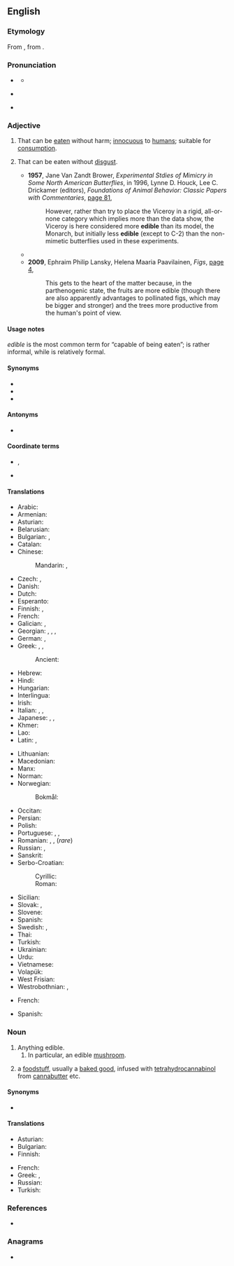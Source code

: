 ==English==

===Etymology===
{{root|en|ine-pro|*h₁ed-}}
From {{etyl|LL.|en}} {{m|la|edibilis}}, from {{etyl|la|en}} {{m|la|edō||eat}}.

===Pronunciation===
* {{a|UK}} {{IPA|en|/ˈɛdɪbəl/|/ˈɛdɪbl/}}
** {{audio|en|LL-Q1860 (eng)-Vealhurl-edible.wav |Audio (UK)}}
* {{a|US}} {{IPA|en|/ˈɛdəbəl/|/ˈɛdəbl/}}
* {{rhymes|en|ɛdɪbəl|ɛdəbəl}}

===Adjective===
{{en-adj}}

# That can be [[eat]]en without harm; [[innocuous]] to [[human]]s; suitable for [[consumption]].
#: {{ux|en|'''edible''' [[fruit]]}}
# That can be eaten without [[disgust]].
#: {{ux|en|Although stale, the bread was '''edible'''.}}
#* '''1957''', Jane Van Zandt Brower, ''Experimental Stdies of Mimicry in Some North American Butterflies'', in 1996, Lynne D. Houck, Lee C. Drickamer (editors), ''Foundations of Animal Behavior: Classic Papers with Commentaries'', [http://books.google.com/books?id=WVzardat66YC&pg=PA371&dq=%22more+edible%22+-intitle:muntu&hl=en&ei=t-0PTvOJD46KmQWhr9nPDg&sa=X&oi=book_result&ct=result&resnum=2&ved=0CC0Q6AEwATgK#v=onepage&q=%22more%20edible%22%20-intitle%3Amuntu&f=false page 81],
#*: However, rather than try to place the Viceroy in a rigid, all-or-none category which implies more than the data show, the Viceroy is here considered more '''edible''' than its model, the Monarch, but initially less '''edible''' (except to C-2) than the non-mimetic butterflies used in these experiments.
#* {{quote-text|en|year=2006|author=Ernest Small|title=Culinary Herbs|page=17|url=http://books.google.com/books?id=UL9lpNrx0kwC&pg=PA17&dq=%22more+edible%22+-intitle:muntu&hl=en&ei=6OkPTo2XIOnzmAXHxZyrDg&sa=X&oi=book_result&ct=result&resnum=5&ved=0CDsQ6AEwBA#v=onepage&q=%22more%20edible%22%20-intitle%3Amuntu&f=false|passage=Recently germinated seeds are often even more nutritious from the point of view of humans because the stored chemicals are often transformed into more '''edible''' and palatable substances.}}
#* '''2009''', Ephraim Philip Lansky, Helena Maaria Paavilainen, ''Figs'', [http://books.google.com/books?id=XM6oph0HaFwC&pg=PA4&dq=%22more+edible%22+-intitle:muntu&hl=en&ei=6OkPTo2XIOnzmAXHxZyrDg&sa=X&oi=book_result&ct=result&resnum=10&ved=0CFIQ6AEwCQ#v=onepage&q=%22more%20edible%22%20-intitle%3Amuntu&f=false page 4],
#*: This gets to the heart of the matter because, in the parthenogenic state, the fruits are more edible (though there are also apparently advantages to pollinated figs, which may be bigger and stronger) and the trees more productive from the human's point of view.

====Usage notes====
''edible'' is the most common term for “capable of being eaten”; {{m|en|eatable}} is rather informal, while {{m|en|comestible}} is relatively formal.

====Synonyms====
* {{l|en|comestible}}
* {{l|en|eatable}}
* {{l|en|eatworthy}}

====Antonyms====
* {{l|en|inedible}}

====Coordinate terms====
* {{l|en|drinkable}}, {{l|en|potable}}
* {{l|en|delectable}} <!-- literally, able to delight; here meaning not just able to eat, but good to eat -->

====Translations====
{{trans-top|that can be eaten without harm; suitable for consumption}}
* Arabic: {{t|ar|صَالِح لِلْأَكَل}}
* Armenian: {{t+|hy|ուտելի}}
* Asturian: {{t|ast|comestible}}
* Belarusian: {{t|be|ядо́мы}}
* Bulgarian: {{t|bg|ядлив}}, {{t|bg|годен за ядене}}
* Catalan: {{t|ca|comestible}}
* Chinese:
*: Mandarin: {{t+|cmn|食用|tr=shíyòng de|alt=食用的|sc=Hani}}, {{t+|cmn|可吃|tr=kěchī de|alt=可吃的|sc=Hani}}
* Czech: {{t+|cs|jedlý}}, {{t|cs|poživatelný}}
* Danish: {{t+|da|spiselig}}
* Dutch: {{t+|nl|eetbaar}}
* Esperanto: {{t+|eo|manĝebla}}
* Finnish: {{t+|fi|syötävä}}, {{t|fi|syömäkelpoinen}}
* French: {{t+|fr|comestible}}
* Galician: {{t+|gl|comestible}}, {{t+|gl|comestíbel}}
* Georgian: {{t|ka|საჭმელად ვარგისი}}, {{t|ka|საკვებად ვარგისი}}, {{t|ka|საკვებად გამოსადეგი}}, {{t|ka|ჭამადი}} {{qualifier|nonstandard}}
* German: {{t+|de|essbar}}, {{qualifier|old spelling}} {{t+|de|eßbar}}
* Greek: {{t+|el|βρώσιμος}}, {{t+|el|φαγώσιμος}}, {{t+|el|εδώδιμος}}
*: Ancient: {{t|grc|βρώσιμος}}
* Hebrew: {{t+|he|אכיל|tr=akhil|sc=Hebr}}
* Hindi: {{t+|hi|खाद्य}}
* Hungarian: {{t+|hu|ehető}}
* Interlingua: {{t|ia|comestibile}}
* Irish: {{t|ga|inite}}
* Italian: {{t+|it|commestibile}}, {{t+|it|edibile}}, {{t+|it|edule}}
* Japanese: {{t+|ja|食用|alt=食用の|tr=shokuyō no}}, {{t|ja|食べられる|tr=taberareru}}, {{t+|ja|食える|tr=kueru}}
* Khmer: {{t-needed|km}}
* Lao: {{t|lo|ກ້ານຈອງ}}
* Latin: {{t|la|edūlis}}, {{t|la|esculentus}}
{{trans-mid}}
* Lithuanian: {{t|lt|valgomas}}
* Macedonian: {{t|mk|јадлив|m}}
* Manx: {{t|gv|yn-ee}}
* Norman: {{t|nrf|mangeabl'ye|m|f}}
* Norwegian:
*: Bokmål: {{t|nb|spiselig}}
* Occitan: {{t|oc|comestible}}
* Persian: {{t+|fa|خوراکی|tr=xorâki}}
* Polish: {{t+|pl|jadalny}}
* Portuguese: {{t+|pt|comestível}}, {{t+|pt|edível}}, {{t+|pt|comível}}
* Romanian: {{t+|ro|comestibil|m|n}}, {{t|ro|comestibilă|f}}, {{t|ro|mâncabil|m|n}} (''rare'')
* Russian: {{t+|ru|съедо́бный}}, {{t|ru|го́дный в пи́щу}}
* Sanskrit: {{t+|sa|खाद्य}}
* Serbo-Croatian:
*: Cyrillic: {{t|sh|јестив|sc=Cyrl}}
*: Roman: {{t+|sh|jestiv}}
* Sicilian: {{t|scn|mancìbbili}}
* Slovak: {{t+|sk|jedlý}}, {{t|sk|požívateľný}}
* Slovene: {{t|sl|užiten}}
* Spanish: {{t+|es|comestible}}
* Swedish: {{t+|sv|ätbar}}, {{t+|sv|ätlig}}
* Thai: {{t|th|กินได้}}
* Turkish: {{t+|tr|yenilebilir}}
* Ukrainian: {{t|uk|їстівни́й}}
* Urdu: {{t|ur|کھادیہ|tr=khādya}}
* Vietnamese: {{t-needed|vi}}
* Volapük: {{t+|vo|fidovik}}
* West Frisian: {{t|fy|ytber}}
* Westrobothnian: {{t|gmq-bot|etanes}}, {{t|gmq-bot|massli}}
{{trans-bottom}}

{{trans-top|that can be eaten without disgust}}
* French: {{t+|fr|mangeable}}
{{trans-mid}}
* Spanish: {{t+|es|comible}}
{{trans-bottom}}

===Noun===
{{en-noun}}

# Anything edible.
## In particular, an edible [[mushroom]].
##:{{syn|en|esculent}}
# {{lb|en|marijuana}} a [[foodstuff]], usually a [[baked good]], infused with [[tetrahydrocannabinol]] from [[cannabutter]] etc.

====Synonyms====
* {{l|en|food}}

====Translations====
{{trans-top|anything edible}}
* Asturian: {{t|ast|comestible|m}}
* Bulgarian: {{t+|bg|храна|f}}
* Finnish: {{t+|fi|syötävä}}
{{trans-mid}}
* French: {{t+|fr|comestible|m|f}}
* Greek: {{t+|el|φαγώσιμα|n-p}}, {{t+|el|εδώδιμα|n-p}}
* Russian: {{t|ru|съестно́е|n}}
* Turkish: {{t+|tr|yenilebilir}}
{{trans-bottom}}

===References===
* {{R:Online Etymology Dictionary}}

===Anagrams===
* {{anagrams|en|a=bdeeil|belied|debile}}